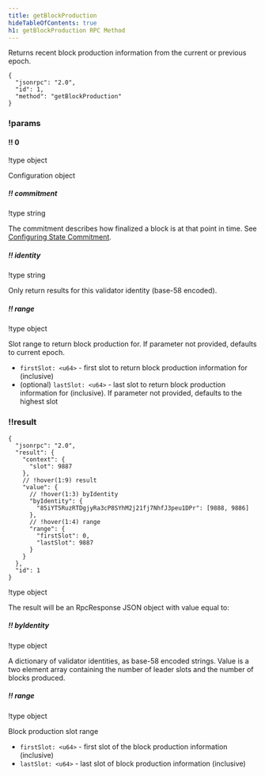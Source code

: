 ```yaml
---
title: getBlockProduction
hideTableOfContents: true
h1: getBlockProduction RPC Method
---
```


Returns recent block production information from the current or previous epoch.

<APIMethod>

```jsonc !!request
{
  "jsonrpc": "2.0",
  "id": 1,
  "method": "getBlockProduction"
}
```

### !params

#### !! 0

!type object

Configuration object

##### !! commitment

!type string

The commitment describes how finalized a block is at that point in time. See
[Configuring State Commitment](/docs/rpc#configuring-state-commitment).

##### !! identity

!type string

Only return results for this validator identity (base-58 encoded).

##### !! range

!type object

Slot range to return block production for. If parameter not provided, defaults
to current epoch.

- `firstSlot: <u64>` - first slot to return block production information for
  (inclusive)
- (optional) `lastSlot: <u64>` - last slot to return block production
  information for (inclusive). If parameter not provided, defaults to the
  highest slot

### !!result

```jsonc !response
{
  "jsonrpc": "2.0",
  "result": {
    "context": {
      "slot": 9887
    },
    // !hover(1:9) result
    "value": {
      // !hover(1:3) byIdentity
      "byIdentity": {
        "85iYT5RuzRTDgjyRa3cP8SYhM2j21fj7NhfJ3peu1DPr": [9888, 9886]
      },
      // !hover(1:4) range
      "range": {
        "firstSlot": 0,
        "lastSlot": 9887
      }
    }
  },
  "id": 1
}
```

!type object

The result will be an RpcResponse JSON object with value equal to:

##### !! byIdentity

!type object

A dictionary of validator identities, as base-58 encoded strings. Value is a two
element array containing the number of leader slots and the number of blocks
produced.

##### !! range

!type object

Block production slot range

- `firstSlot: <u64>` - first slot of the block production information
  (inclusive)
- `lastSlot: <u64>` - last slot of block production information (inclusive)

</APIMethod>
